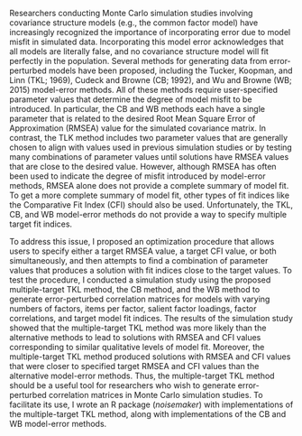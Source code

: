 
<!-- Two sentences giving a broad overview of the topic; context, excitement -->

Researchers conducting Monte Carlo simulation studies involving covariance structure models (e.g., the common factor model) have increasingly recognized the importance of incorporating error due to model misfit in simulated data. Incorporating this model error acknowledges that all models are literally false, and no covariance structure model will fit perfectly in the population. Several methods for generating data from error-perturbed models have been proposed, including the Tucker, Koopman, and Linn (TKL; 1969), Cudeck and Browne (CB; 1992), and Wu and Browne (WB; 2015) model-error methods. All of these methods require user-specified parameter values that determine the degree of model misfit to be introduced. In particular, the CB and WB methods each have a single parameter that is related to the desired Root Mean Square Error of Approximation (RMSEA) value for the simulated covariance matrix. In contrast, the TLK method includes two parameter values that are generally chosen to align with values used in previous simulation studies or by testing many combinations of parameter values until solutions have RMSEA values that are close to the desired value. However, although RMSEA has often been used to indicate the degree of misfit introduced by model-error methods, RMSEA alone does not provide a complete summary of model fit. To get a more complete summary of model fit, other types of fit indices like the Comparative Fit Index (CFI) should also be used. Unfortunately, the TKL, CB, and WB model-error methods do not provide a way to specify multiple target fit indices.  

To address this issue, I proposed an optimization procedure that allows users to specify either a target RMSEA value, a target CFI value, or both simultaneously, and then attempts to find a combination of parameter values that produces a solution with fit indices close to the target values. To test the procedure, I conducted a simulation study using the proposed multiple-target TKL method, the CB method, and the WB method to generate error-perturbed correlation matrices for models with varying numbers of factors, items per factor, salient factor loadings, factor correlations, and target model fit indices. The results of the simulation study showed that the multiple-target TKL method was more likely than the alternative methods to lead to solutions with RMSEA and CFI values corresponding to similar qualitative levels of model fit. Moreover, the multiple-target TKL method produced solutions with RMSEA and CFI values that were closer to specified target RMSEA and CFI values than the alternative model-error methods. Thus, the multiple-target TKL method should be a useful tool for researchers who wish to generate error-perturbed correlation matrices in Monte Carlo simulation studies. To facilitate its use, I wrote an R package (*noisemaker*) with implementations of the multiple-target TKL method, along with implementations of the CB and WB model-error methods.

